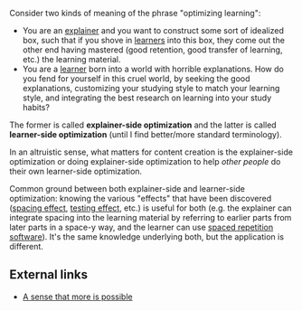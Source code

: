 Consider two kinds of meaning of the phrase "optimizing learning":

* You are an [[explainer]] and you want to construct some sort of idealized box, such that if you shove in [[learner]]s into this box, they come out the other end having mastered (good retention, good transfer of learning, etc.) the learning material.
* You are a [[learner]] born into a world with horrible explanations. How do you fend for yourself in this cruel world, by seeking the good explanations, customizing your studying style to match your learning style, and integrating the best research on learning into your study habits?

The former is called '''explainer-side optimization''' and the latter is called '''learner-side optimization''' (until I find better/more standard terminology).

In an altruistic sense, what matters for content creation is the explainer-side optimization or doing explainer-side optimization to help ''other people'' do their own learner-side optimization.

Common ground between both explainer-side and learner-side optimization: knowing the various "effects" that have been discovered ([[spacing effect]], [[testing effect]], etc.) is useful for both (e.g. the explainer can integrate spacing into the learning material by referring to earlier parts from later parts in a space-y way, and the learner can use [[spaced repetition software]]). It's the same knowledge underlying both, but the application is different.

==External links==

* [https://wiki.lesswrong.com/wiki/A_sense_that_more_is_possible A sense that more is possible]
